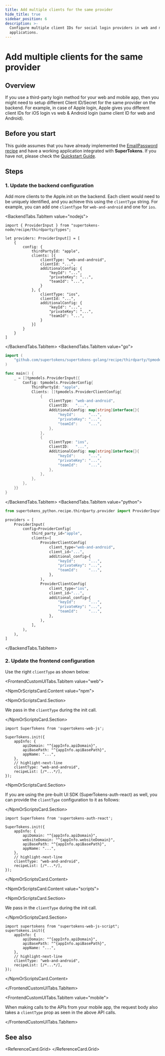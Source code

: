 ```yaml
---
title: Add multiple clients for the same provider
hide_title: true
sidebar_position: 6
description: >-
  Configure multiple client IDs for social login providers in web and mobile
  applications.
---
```



# Add multiple clients for the same provider

## Overview

If you use a third-party login method for your web and mobile app, then you might need to setup different Client ID/Secret for the same provider on the backend.
For example, in case of Apple login, Apple gives you different client IDs for iOS login vs web & Android login (same client ID for web and Android).


## Before you start

This guide assumes that you have already implemented the [EmailPassword recipe](/docs/authentication/email-password/introduction) and have a working application integrated with **SuperTokens**.
If you have not, please check the [Quickstart Guide](/docs/quickstart/introduction). 

## Steps

### 1. Update the backend configuration

Add more clients to the Apple.init on the backend.
Each client would need to be uniquely identified, and you achieve this using the `clientType` string.
For example, you can add one `clientType` for `web-and-android` and one for `ios`.

<BackendTabs>

<BackendTabs.TabItem value="nodejs">

```tsx
import { ProviderInput } from "supertokens-node/recipe/thirdparty/types";

let providers: ProviderInput[] = [
    {
        config: {
            thirdPartyId: "apple",
            clients: [{
                clientType: "web-and-android",
                clientId: "...",
                additionalConfig: {
                    "keyId": "...",
                    "privateKey": "...",
                    "teamId": "...",
                }
            }, {
                clientType: "ios",
                clientId: "...",
                additionalConfig: {
                    "keyId": "...",
                    "privateKey": "...",
                    "teamId": "...",
                }
            }]
        }
    }
]
```

</BackendTabs.TabItem>
<BackendTabs.TabItem value="go">

```go
import (
	"github.com/supertokens/supertokens-golang/recipe/thirdparty/tpmodels"
)

func main() {
	_ = []tpmodels.ProviderInput{{
		Config: tpmodels.ProviderConfig{
			ThirdPartyId: "apple",
			Clients: []tpmodels.ProviderClientConfig{
				{
					ClientType: "web-and-android",
					ClientID:   "...",
					AdditionalConfig: map[string]interface{}{
						"keyId":      "...",
						"privateKey": "...",
						"teamId":     "...",
					},
				},
				{
					ClientType: "ios",
					ClientID:   "...",
					AdditionalConfig: map[string]interface{}{
						"keyId":      "...",
						"privateKey": "...",
						"teamId":     "...",
					},
				},
			},
		},
	}}
}
```

</BackendTabs.TabItem>
<BackendTabs.TabItem value="python">

```python
from supertokens_python.recipe.thirdparty.provider import ProviderInput, ProviderConfig, ProviderClientConfig

providers = [
    ProviderInput(
        config=ProviderConfig(
            third_party_id="apple",
            clients=[
                ProviderClientConfig(
                    client_type="web-and-android",
                    client_id="...",
                    additional_config={
                        "keyId":      "...",
                        "privateKey": "...",
                        "teamId":     "...",
                    },
                ),
                ProviderClientConfig(
                    client_type="ios",
                    client_id="...",
                    additional_config={
                        "keyId":      "...",
                        "privateKey": "...",
                        "teamId":     "...",
                    },
                ),
            ],
        ),
    ),
]
```

</BackendTabs.TabItem>
</BackendTabs>

### 2. Update the frontend configuration

Use the right `clientType` as shown below:

<FrontendCustomUITabs>

<FrontendCustomUITabs.TabItem value="web">

<AppInfoForm />

<NpmOrScriptsCard>

<NpmOrScriptsCard.Content value="npm">

<NpmOrScriptsCard.Section>

We pass in the `clientType` during the init call.

</NpmOrScriptsCard.Section>

```tsx
import SuperTokens from 'supertokens-web-js';

SuperTokens.init({
    appInfo: {
        apiDomain: "^{appInfo.apiDomain}",
        apiBasePath: "^{appInfo.apiBasePath}",
        appName: "...",
    },
    // highlight-next-line
    clientType: "web-and-android",
    recipeList: [/*...*/],
});
```

<NpmOrScriptsCard.Section>

If you are using the pre-built UI SDK (SuperTokens-auth-react) as well, you can provide the `clientType` configuration to it as follows:

</NpmOrScriptsCard.Section>

```tsx
import SuperTokens from 'supertokens-auth-react';

SuperTokens.init({
    appInfo: {
        apiDomain: "^{appInfo.apiDomain}",
        websiteDomain: "^{appInfo.websiteDomain}",
        apiBasePath: "^{appInfo.apiBasePath}",
        appName: "...",
    },
    // highlight-next-line
    clientType: "web-and-android",
    recipeList: [/*...*/],
});
```

</NpmOrScriptsCard.Content>

<NpmOrScriptsCard.Content value="scripts">


<NpmOrScriptsCard.Section>

We pass in the `clientType` during the init call.

</NpmOrScriptsCard.Section>

```tsx
import supertokens from "supertokens-web-js-script";
supertokens.init({
    appInfo: {
        apiDomain: "^{appInfo.apiDomain}",
        apiBasePath: "^{appInfo.apiBasePath}",
        appName: "...",
    },
    // highlight-next-line
    clientType: "web-and-android",
    recipeList: [/*...*/],
});
```

</NpmOrScriptsCard.Content>
</NpmOrScriptsCard>

</FrontendCustomUITabs.TabItem>

<FrontendCustomUITabs.TabItem value="mobile">

When making calls to the APIs from your mobile app, the request body also takes a `clientType` prop as seen in the above API calls.

</FrontendCustomUITabs.TabItem>
</FrontendCustomUITabs>


## See also

<ReferenceCard.Grid>
  <ReferenceCard href="/docs/authentication/social/custom-providers" label="Custom providers" />
  <ReferenceCard href="/docs/authentication/social/custom-invite-flow" label="Invite based sign up" />
  <ReferenceCard href="/docs/authentication/social/hooks-and-overrides" label="Hooks and overrides" />
</ReferenceCard.Grid>
